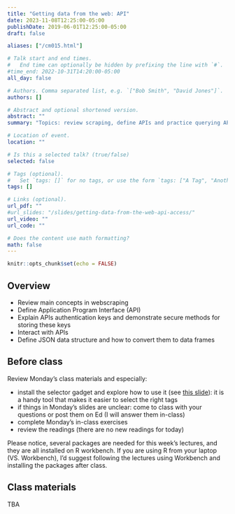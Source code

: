 ```yaml
---
title: "Getting data from the web: API"
date: 2023-11-08T12:25:00-05:00
publishDate: 2019-06-01T12:25:00-05:00
draft: false

aliases: ["/cm015.html"]

# Talk start and end times.
#   End time can optionally be hidden by prefixing the line with `#`.
#time_end: 2022-10-31T14:20:00-05:00
all_day: false

# Authors. Comma separated list, e.g. `["Bob Smith", "David Jones"]`.
authors: []

# Abstract and optional shortened version.
abstract: ""
summary: "Topics: review scraping, define APIs and practice querying APIs."

# Location of event.
location: ""

# Is this a selected talk? (true/false)
selected: false

# Tags (optional).
#   Set `tags: []` for no tags, or use the form `tags: ["A Tag", "Another Tag"]` for one or more tags.
tags: []

# Links (optional).
url_pdf: ""
#url_slides: "/slides/getting-data-from-the-web-api-access/"
url_video: ""
url_code: ""

# Does the content use math formatting?
math: false
---
```


```r
knitr::opts_chunk$set(echo = FALSE)
```

## Overview

* Review main concepts in webscraping
* Define Application Program Interface (API)
* Explain APIs authentication keys and demonstrate secure methods for storing these keys
* Interact with APIs
* Define JSON data structure and how to convert them to data frames

<!--
* Practice tidying messy JSON data objects using `tidyr`
* Demonstrate how to use canned packages in R to access APIs
* Practice gathering data from Twitter API using the `rtweet` package in R
-->

## Before class

Review Monday's class materials and especially:

* install the selector gadget and explore how to use it (see [this slide](https://computing-soc-sci.netlify.app/slides/getting-data-from-the-web-scraping/#43)): it is a handy tool that  makes it easier to select the right tags
* if things in Monday's slides are unclear: come to class with your questions or post them on Ed (I will answer them in-class)
* complete Monday's in-class exercises
* review the readings (there are no new readings for today)

Please notice, several packages are needed for this week's lectures, and they are all installed on R workbench. If you are using R from your laptop (VS. Workbench), I'd suggest following the lectures using Workbench and installing the packages after class.

<!--
* Read [Getting data from the web: API access](/notes/application-program-interface/)
* Read [Getting data from the web: writing API queries](/notes/write-an-api-function/)
-->

## Class materials

TBA

<!--
* Run the code below in your console to download today’s in-class exercises: `usethis::use_course("css-materials/web-api-access")`
-->

<!--
* [Practice getting data from the Twitter API](/notes/twitter-api-practice/)
* [Simplifying lists](/notes/simplify-nested-lists/)
-->
